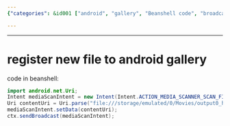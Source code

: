```yaml
---
{"categories": &id001 ["android", "gallery", "Beanshell code", "broadcast intent", "media scanner", "file registration", "Android development"], "category": "Android Development", "date": "2022-11-04 09:36:07", "description": "Learn how to register a new file in the Android gallery using Beanshell code. The article explains the process of sending a broadcast intent to scan a specific file and adding it to the Android media scanner, allowing the file to be accessible within the gallery.", "tags": *id001, "title": "Register a New File in Android Gallery using Beanshell Code"}

---
```


------

# register new file to android gallery

code in beanshell:
```java
import android.net.Uri;
Intent mediaScanIntent = new Intent(Intent.ACTION_MEDIA_SCANNER_SCAN_FILE);
Uri contentUri = Uri.parse("file:///storage/emulated/0/Movies/output0_higher.mp4");
mediaScanIntent.setData(contentUri);
ctx.sendBroadcast(mediaScanIntent);

```

